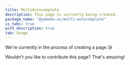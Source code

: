 ```yaml
---
title: MultiAutocomplete
description: This page is currently being created.
package_name: "@yamada-ui/multi-autocomplete"
is_tabs: true
with_description: true
tab: Usage
---
```


We're currently in the process of creating a page.😘

Wouldn't you like to contribute this page? That's amazing!
